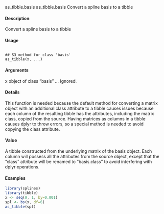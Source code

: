 as_tibble.basis
as_tibble.basis
Convert a spline basis to a tibble

#### Description 
 
Convert a spline basis to a tibble

#### Usage 
<pre><code>
## S3 method for class 'basis'
as_tibble(x, ...)
</code></pre>

#### Arguments 
 
x object of class "basis"
... Ignored.

#### Details
This function is needed because the default method for converting a matrix object with an additional class attribute to a tibble causes issues because each column of the resulting tibble has the attributes, including the matrix class, copied from the source. Having matrices as columns in a tibble causes dplyr to throw errors, so a special method is needed to avoid copying the class attribute.

#### Value
A tibble constructed from the underlying matrix of the basis object. Each column will possess all
the attributes from the source object, except that the "class" attribute will be renamed to "basis.class"
to avoid interfering with dplyr operations.

#### Examples 
```r
library(splines)
library(tibble)
x <- seq(0, 1, by=0.001)
spl <- bs(x, df=6)
as_tibble(spl)
```
